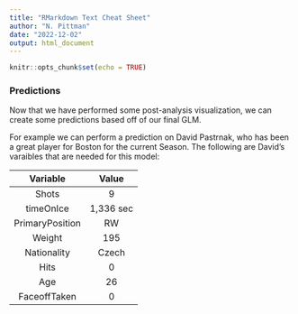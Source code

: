 ```yaml
---
title: "RMarkdown Text Cheat Sheet"
author: "N. Pittman"
date: "2022-12-02"
output: html_document
---
```


```r
knitr::opts_chunk$set(echo = TRUE)
```

### Predictions

Now that we have performed some post-analysis visualization, we can create some predictions based off of our final GLM.

For example we can perform a prediction on David Pastrnak, who has been a great player for Boston for the current Season. The following are David's varaibles that are needed for this model:

| Variable | Value |
| :---: | :---: |
| Shots | 9 |
| timeOnIce | 1,336 sec |
| PrimaryPosition | RW |
| Weight | 195 |
| Nationality | Czech |
| Hits |  0 |
| Age | 26 |
| FaceoffTaken | 0 |

